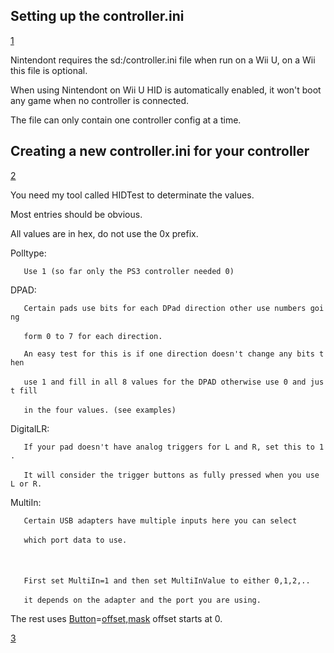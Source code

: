  
==Setting up the controller.ini==
 
[http://det1re.de/a/sneek/sneek_div.png]
 

 
Nintendont requires the sd:/controller.ini file when run on a Wii U, on a Wii this file is optional.
 

 
When using Nintendont on Wii U HID is automatically enabled, it won't boot any game when no controller is connected.
 

 
The file can only contain one controller config at a time.
 

 
==Creating a new controller.ini for your controller==
 
[http://det1re.de/a/sneek/sneek_div.png]
 

 
You need my tool called HIDTest to determinate the values.
 

 
Most entries should be obvious.
 

 
All values are in hex, do not use the 0x prefix.
 

 
Polltype:
 
    Use 1 (so far only the PS3 controller needed 0)
 

 
DPAD:
 
    Certain pads use bits for each DPad direction other use numbers going
 
    form 0 to 7 for each direction.
 

 
    An easy test for this is if one direction doesn't change any bits then
 
    use 1 and fill in all 8 values for the DPAD otherwise use 0 and just fill
 
    in the four values. (see examples)
 

 
DigitalLR:
 
    If your pad doesn't have analog triggers for L and R, set this to 1.
 
    It will consider the trigger buttons as fully pressed when you use L or R.
 

 
MultiIn:
 
    Certain USB adapters have multiple inputs here you can select
 
    which port data to use.
 
 
 
    First set MultiIn=1 and then set MultiInValue to either 0,1,2,..
 
    it depends on the adapter and the port you are using.
 

 
The rest uses [[Button]]=[[offset]],[[mask]] offset starts at 0.
 

 
[http://det1re.de/a/sneek/sneek_div.png] 